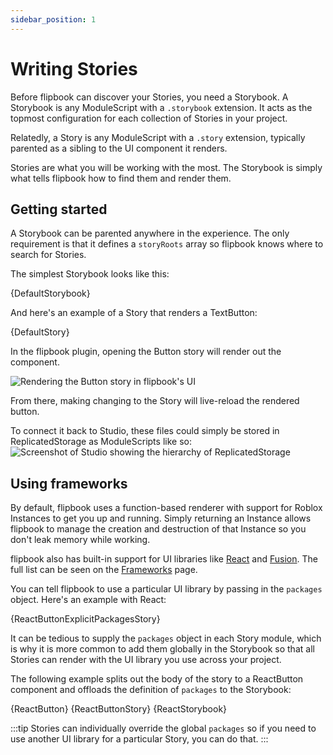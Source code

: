 ```yaml
---
sidebar_position: 1
---
```




# Writing Stories

Before flipbook can discover your Stories, you need a Storybook. A Storybook is any ModuleScript with a `.storybook` extension. It acts as the topmost configuration for each collection of Stories in your project.

Relatedly, a Story is any ModuleScript with a `.story` extension, typically parented as a sibling to the UI component it renders.

Stories are what you will be working with the most. The Storybook is simply what tells flipbook how to find them and render them.

## Getting started

A Storybook can be parented anywhere in the experience. The only requirement is that it defines a `storyRoots` array so flipbook knows where to search for Stories.

The simplest Storybook looks like this:

<CodeBlock language="lua" title="ProjectName.storybook.luau">
	{DefaultStorybook}
</CodeBlock>

And here's an example of a Story that renders a TextButton:

<CodeBlock language="lua" title="Button.story.luau">
	{DefaultStory}
</CodeBlock>

In the flipbook plugin, opening the Button story will render out the component.

![Rendering the Button story in flipbook's UI](./img/first-story.png)

From there, making changing to the Story will live-reload the rendered button.

To connect it back to Studio, these files could simply be stored in ReplicatedStorage as ModuleScripts like so:
![Screenshot of Studio showing the hierarchy of ReplicatedStorage](./img/storybook-setup.png)

## Using frameworks

By default, flipbook uses a function-based renderer with support for Roblox Instances to get you up and running. Simply returning an Instance allows flipbook to manage the creation and destruction of that Instance so you don't leak memory while working.

flipbook also has built-in support for UI libraries like [React](/docs/frameworks/react) and [Fusion](/docs/frameworks/fusion). The full list can be seen on the [Frameworks](/docs/frameworks/) page.

You can tell flipbook to use a particular UI library by passing in the `packages` object. Here's an example with React:

<CodeBlock language="lua" title="ReactButton.story.luau">
	{ReactButtonExplicitPackagesStory}
</CodeBlock>

It can be tedious to supply the `packages` object in each Story module, which is why it is more common to add them globally in the Storybook so that all Stories can render with the UI library you use across your project.

The following example splits out the body of the story to a ReactButton component and offloads the definition of `packages` to the Storybook:

<CodeBlock language="lua" title="ReactButton.luau">
	{ReactButton}
</CodeBlock>

<CodeBlock language="lua" title="ReactButton.story.luau">
	{ReactButtonStory}
</CodeBlock>

<CodeBlock language="lua" title="ReactProject.storybook.luau">
	{ReactStorybook}
</CodeBlock>

:::tip
Stories can individually override the global `packages` so if you need to use another UI library for a particular Story, you can do that.
:::
